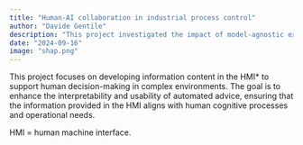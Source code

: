 ```yaml
---
title: "Human-AI collaboration in industrial process control"
author: "Davide Gentile"
description: "This project investigated the impact of model-agnostic explanations on human performance in industrial process control, focusing on improving the detection of system failures in condition-based maintenance. Two controlled experiments tested the effects of different explanation types—normative, contrastive, and counterfactual—on decision-making, workload, and reliance on automated decision aids. Results showed that combining normative and contrastive explanations improved decision time and reduced workload, while adding counterfactuals further enhanced accuracy and reduced false alarms. The findings can inform the design of more effective and efficient explainable AI systems to support human operators in safety-critical work environments."
date: "2024-09-16"
image: "shap.png"
---
```


This project focuses on developing information content in the HMI\* to support human decision-making in complex environments. The goal is to enhance the interpretability and usability of automated advice, ensuring that the information provided in the HMI aligns with human cognitive processes and operational needs.

HMI = human machine interface.
